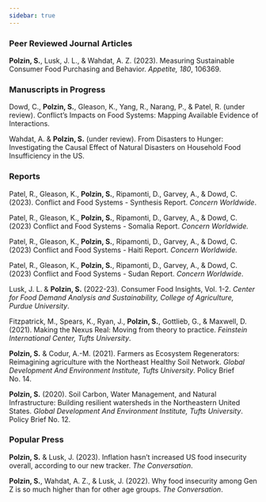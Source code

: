 ```yaml
---
sidebar: true
---
```


### Peer Reviewed Journal Articles

**Polzin, S.**, Lusk, J. L., & Wahdat, A. Z. (2023). Measuring Sustainable Consumer Food Purchasing and Behavior. *Appetite, 180*, 106369.

### Manuscripts in Progress

Dowd, C., **Polzin, S.**, Gleason, K., Yang, R., Narang, P., & Patel, R. (under review). Conflict's Impacts on Food Systems: Mapping Available Evidence of Interactions.

Wahdat, A. & **Polzin, S.** (under review). From Disasters to Hunger: Investigating the Causal Effect of Natural Disasters on Household Food Insufficiency in the US.

### Reports

Patel, R., Gleason, K., **Polzin, S.**, Ripamonti, D., Garvey, A., & Dowd, C. (2023). Conflict and Food Systems - Synthesis Report. *Concern Worldwide*.

Patel, R., Gleason, K., **Polzin, S.**, Ripamonti, D., Garvey, A., & Dowd, C. (2023) Conflict and Food Systems - Somalia Report. *Concern Worldwide.*

Patel, R., Gleason, K., **Polzin, S.**, Ripamonti, D., Garvey, A., & Dowd, C. (2023) Conflict and Food Systems - Haiti Report. *Concern Worldwide.*

Patel, R., Gleason, K., **Polzin, S.**, Ripamonti, D., Garvey, A., & Dowd, C. (2023) Conflict and Food Systems - Sudan Report. *Concern Worldwide*.

Lusk, J. L. & **Polzin, S.** (2022-23). Consumer Food Insights, Vol. 1-2. *Center for Food Demand Analysis and Sustainability, College of Agriculture, Purdue University*.

Fitzpatrick, M., Spears, K., Ryan, J., **Polzin, S.**, Gottlieb, G., & Maxwell, D. (2021). Making the Nexus Real: Moving from theory to practice. *Feinstein International Center, Tufts University*.

**Polzin, S.** & Codur, A.-M. (2021). Farmers as Ecosystem Regenerators: Reimagining agriculture with the Northeast Healthy Soil Network. *Global Development And Environment Institute, Tufts University*. Policy Brief No. 14.

**Polzin, S.** (2020). Soil Carbon, Water Management, and Natural Infrastructure: Building resilient watersheds in the Northeastern United States. *Global Development And Environment Institute, Tufts University*. Policy Brief No. 12.

### Popular Press

**Polzin, S.** & Lusk, J. (2023). Inflation hasn't increased US food insecurity overall, according to our new tracker. *The Conversation*.

**Polzin, S.**, Wahdat, A. Z., & Lusk, J. (2022). Why food insecurity among Gen Z is so much higher than for other age groups. *The Conversation*.
